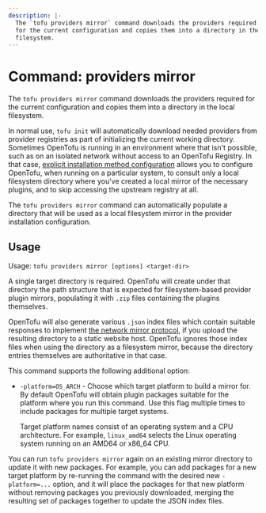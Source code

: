 ```yaml
---
description: |-
  The `tofu providers mirror` command downloads the providers required
  for the current configuration and copies them into a directory in the local
  filesystem.
---
```


# Command: providers mirror

The `tofu providers mirror` command downloads the providers required
for the current configuration and copies them into a directory in the local
filesystem.

In normal use, `tofu init` will automatically download needed providers
from provider registries as part of initializing the current working directory.
Sometimes OpenTofu is running in an environment where that isn't possible,
such as on an isolated network without access to an OpenTofu Registry. In
that case,
[explicit installation method configuration](/docs/cli/config/config-file#explicit-installation-method-configuration)
allows you to configure OpenTofu, when running on a particular system, to
consult only a local filesystem directory where you've created a local mirror
of the necessary plugins, and to skip accessing the upstream registry at all.

The `tofu providers mirror` command can automatically populate a directory
that will be used as a local filesystem mirror in the provider installation
configuration.

## Usage

Usage: `tofu providers mirror [options] <target-dir>`

A single target directory is required. OpenTofu will create under that
directory the path structure that is expected for filesystem-based provider
plugin mirrors, populating it with `.zip` files containing the plugins
themselves.

OpenTofu will also generate various `.json` index files which contain suitable
responses to implement
[the network mirror protocol](/docs/internals/provider-network-mirror-protocol),
if you upload the resulting directory to a static website host. OpenTofu
ignores those index files when using the directory as a filesystem mirror,
because the directory entries themselves are authoritative in that case.

This command supports the following additional option:

* `-platform=OS_ARCH` - Choose which target platform to build a mirror for.
  By default OpenTofu will obtain plugin packages suitable for the platform
  where you run this command. Use this flag multiple times to include packages
  for multiple target systems.

  Target platform names consist of an operating system and a CPU
  architecture. For example, `linux_amd64` selects the Linux operating system
  running on an AMD64 or x86_64 CPU.

You can run `tofu providers mirror` again on an existing mirror directory
to update it with new packages. For example, you can add packages for a new
target platform by re-running the command with the desired new `-platform=...`
option, and it will place the packages for that new platform without removing
packages you previously downloaded, merging the resulting set of packages
together to update the JSON index files.
